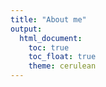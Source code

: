 ```yaml
---
title: "About me"
output: 
  html_document:
    toc: true
    toc_float: true
    theme: cerulean
---
```



